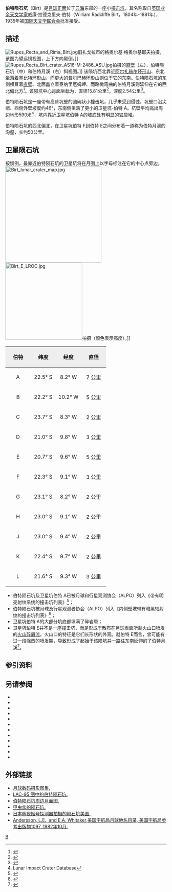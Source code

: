{{lunar crater data|
 image=Rupes Recta.jpg|
 caption=伯特陨石坑及周边区域，该图为一幅望远镜视图，上下方向颠倒。|
 latitude=22.36|
 N_or_S=S|
 longitude=8.59|
 E_or_W=W|
 diameter=15.81公里|
 depth=2.54公里|
 colong=9|
 eponym=威廉·拉·伯特}}

'''伯特陨石坑'''（Birt）是[[月球正面|月球正面]]位于[[云海|云海]]东部的一座小[[撞击坑|撞击坑]]，其名称取自[[英国|英国]][[业余天文学|业余天文学家]]威廉·拉德克里夫·伯特（William Radcliffe Birt，1804年-1881年），1935年被[[国际天文学联合会|国际天文学联合会]]批准接受。

==描述==
[[File:Rupes_Recta_and_Rima_Birt.jpg|thumb]]旧扎戈拉市的格奥尔基·格奥尔基耶夫拍摄，该图为望远镜视图，上下方向颠倒。]]
[[File:Rupes_Recta_Birt_crater_AS16-M-2486_ASU.jpg|thumb]]拍摄的[[直壁|直壁]]（左）、伯特陨石坑（中）和伯特月溪（右）斜视图。]]
该陨坑西北靠近[[阿尔扎赫尔环形山|阿尔扎赫尔环形山]]、东北坐落着[[塞比特环形山|塞比特环形山]]、而更大的[[普尔巴赫环形山|普尔巴赫环形山]]则位于它的东南。伯特陨石坑的东侧横亘着[[直壁|直壁]]、北面矗立着泰纳里厄姆岬、而略微弯曲的伯特月溪则延伸在它的西北偏北方<ref>{{Cite web |url=http://planetarynames.wr.usgs.gov/images/Lunar/lac_95_wac.pdf |title=Crater Birt on LAC-95 map. |accessdate=2016-10-06 |archive-date=2016-12-13 |archive-url=https://web.archive.org/web/20161213041724/https://planetarynames.wr.usgs.gov/images/Lunar/lac_95_wac.pdf |dead-url=no }}</ref>。该陨坑中心[[月面坐标|月面坐标]]为{{Coord|22.36|S|8.59|W|globe:Moon|nogoogle=1|noosm=1}}，直径15.81公里<ref name="IAU">{{Cite web |url=http://planetarynames.wr.usgs.gov/Feature/755 |title=Directory of the International Astronomical Union |accessdate=2016-10-06 |archive-date=2017-09-29 |archive-url=https://web.archive.org/web/20170929044803/https://planetarynames.wr.usgs.gov/Feature/755 |dead-url=no }}</ref>，深度2.54公里<ref>{{Cite web |url=http://fisherka.csolutionshosting.net/astronote/plan/craterdepth/html/CraterDepthFeatureNameWestfall.html |title=John E. Westfall's Atlas of the Lunar Terminator, Cambridge Univ. Press (2000) |accessdate=2016-10-06 |archive-date=2014-12-18 |archive-url=https://archive.today/20141218234310/http://fisherka.csolutionshosting.net/astronote/plan/craterdepth/html/CraterDepthFeatureNameWestfall.html |dead-url=no }}</ref>。

伯特陨石坑是一座带有高耸坑壁的圆碗状小撞击坑，几乎未受到侵蚀，坑壁口沿尖峭、西侧外壁坡度约46°，东南侧坐落了更小的卫星坑-伯特 A。坑壁平均高出周边地形590米<ref name=LICD>Lunar Impact Crater Database</ref>，坑内靠近卫星坑伯特 A的坡底处有明显的[[岩屑堆|岩屑堆]]。

伯特陨石坑的西北偏北，在卫星坑伯特 F到伯特 E之间分布着一道称为伯特月溪的沟壑，长约50公里。{{clear}}

==卫星陨石坑==
按惯例，最靠近伯特陨石坑的卫星坑将在月图上以字母标注在它的中心点旁边。
[[Image:Birt_lunar_crater_map.jpg|300px]]
[[Image:Birt_E_LROC.jpg|240px]]拍摄（颜色表示高度）。]]

{| class="wikitable"
!width="25%" style="background:#eeeeee;" |伯特 
!width="25%" style="background:#eeeeee;" |纬度
!width="25%" style="background:#eeeeee;" |经度
!width="25%" style="background:#eeeeee;" |直径
|-
|align="center"|A
|align="center"|22.5° S
|align="center"|8.2° W
|align="center"|7 公里
|-
|align="center"|B
|align="center"|22.2° S
|align="center"|10.2° W
|align="center"|5 公里
|-
|align="center"|C
|align="center"|23.7° S
|align="center"|8.3° W
|align="center"|2 公里
|-
|align="center"|D
|align="center"|21.0° S
|align="center"|9.8° W
|align="center"|3 公里
|-
|align="center"|E
|align="center"|20.7° S
|align="center"|9.6° W
|align="center"|5 公里
|-
|align="center"|F
|align="center"|22.3° S
|align="center"|9.1° W
|align="center"|3 公里
|-
|align="center"|G
|align="center"|23.1° S
|align="center"|8.2° W
|align="center"|2 公里
|-
|align="center"|H
|align="center"|23.0° S
|align="center"|9.1° W
|align="center"|2 公里
|-
|align="center"|J
|align="center"|23.0° S
|align="center"|9.4° W
|align="center"|2 公里
|-
|align="center"|K
|align="center"|22.4° S
|align="center"|9.7° W
|align="center"|2 公里
|-
|align="center"|L
|align="center"|21.6° S
|align="center"|9.3° W
|align="center"|3 公里
|}{{clear}}
* 伯特陨石坑及卫星坑伯特 A已被月球和行星观测协会（ALPO）列入《带有明亮射纹系统的撞击坑列表》<ref name="ALPO">{{Cite web |url=http://www.zone-vx.com/alpo-rays-table.pdf |title=List of craters with bright rays system of lunar and planetary astronomy Association(ALPO) |accessdate=2016-10-06 |archive-date=2016-03-04 |archive-url=https://web.archive.org/web/20160304213831/http://www.zone-vx.com/alpo-rays-table.pdf |dead-url=yes }}</ref>； 
* 伯特陨石坑被月球及行星观测者协会（ALPO）列入《内侧壁坡带有暗黑辐射纹的撞击坑列表》<ref>{{Cite web |url=http://www.zone-vx.com/alpo-bcp-longlist.pdf |title=List of craters with dark radial bands of the Association of Lunar and Planetary Astronomy(ALPO) |accessdate=2016-10-06 |archive-date=2013-12-03 |archive-url=https://web.archive.org/web/20131203025135/http://www.zone-vx.com/alpo-bcp-longlist.pdf |dead-url=no }}</ref>；
* 卫星坑伯特 A的大部分坑底都填满了碎岩屑；
* 卫星坑伯特 E并不是一座撞击坑，而是形成于散布在月球表面所剩火山口喷发的[[火山碎屑流|火山碎屑流]]。火山口的特征是它们长形状的外观。就伯特 E而言，曾可能有过一段强烈的喷发期，导致形成了起始于该陨坑并一路往东南延伸的了伯特月溪<ref>{{Cite web |url=http://lroc.sese.asu.edu/posts/794 |title=Birt E |accessdate=2016-10-06 |archive-date=2017-03-16 |archive-url=https://web.archive.org/web/20170316104244/http://lroc.sese.asu.edu/posts/794 |dead-url=no }}</ref>。

==参引资料==
{{Reflist}}

==另请参阅==
{{refbegin}}
* {{cite book
  | last1 = Andersson
  | first1 = L. E.
  | last2 = Whitaker
  | first2 = E. A.
  | authorlink2 = Ewen Whitaker
  | date = 1982
  | title = [[NASA|NASA]] Catalogue of Lunar Nomenclature
  | publisher = NASA RP-1097
  | ref = harv
  }}
* {{cite web
  | last = Blue
  | first = Jennifer
  | date = July 25, 2007
  | title = Gazetteer of Planetary Nomenclature
  | publisher = [[United_States_Geological_Survey|USGS]]
  | url = http://planetarynames.wr.usgs.gov/
  | accessdate = 2007-08-05
  | ref = harv
  | archive-date = 2012-04-08
  | archive-url = https://www.webcitation.org/66mXDr4G9?url=http://planetarynames.wr.usgs.gov/
  | dead-url = no
  }}
* {{cite book
  | last1 = Bussey
  | first1 = B.
  | authorlink1 = Ben Bussey
  | last2 = Spudis
  | first2 = P.
  | authorlink2 = Paul Spudis
  | date = 2004
  | title = The Clementine Atlas of the Moon
  | publisher = Cambridge University Press
  | location = New York
  | isbn = 978-0-521-81528-4
  | ref = harv
  }}
* {{cite book
  | last1 = Cocks
  | first1 = Elijah E.
  | last2 = Cocks
  | first2 = Josiah C.
  | date = 1995
  | title = Who's Who on the Moon: A Biographical Dictionary of Lunar Nomenclature
  | url = https://archive.org/details/isbn_9780936389271
  | publisher = Tudor Publishers
  | isbn = 978-0-936389-27-1
  | ref = harv
  }}
* {{cite web
  | last = McDowell
  | first = Jonathan
  | date = July 15, 2007
  | url = http://host.planet4589.org/astro/lunar/
  | title = Lunar Nomenclature
  | publisher = Jonathan's Space Report
  | accessdate = 2007-10-24
  | ref = harv
  | archive-date = 2012-05-26
  | archive-url = https://www.webcitation.org/67wcYNfK3?url=http://host.planet4589.org/astro/lunar/
  | dead-url = no
  }}
* {{cite journal| last1 = Menzel| first1 = D. H.| last2 = Minnaert| first2 = M.| last3 = Levin| first3 = B.| last4 = Dollfus| first4 = A.| last5 = Bell| first5 = B.| title = Report on Lunar Nomenclature by the Working Group of Commission 17 of the IAU| doi = 10.1007/BF00171763| journal = Space Science Reviews| volume = 12| issue = 2| pages = 136–186| date = 1971| bibcode = 1971SSRv...12..136M| ref = harv}}
* {{cite book
  | first = Patrick
  | last = Moore
  | authorlink = Patrick Moore
  | date = 2001
  | title = On the Moon
  | url = https://archive.org/details/patrickmooreonmo00patr
  | publisher = Sterling Publishing Co.
  | isbn = 978-0-304-35469-6
  | ref = harv
  }}
* {{cite book
  | first = Fred W.
  | last = Price
  | date = 1988
  | title = The Moon Observer's Handbook
  | publisher = Cambridge University Press
  | isbn = 978-0-521-33500-3
  | ref = harv
  }}
* {{cite book
  | last = Rükl
  | first = Antonín
  | authorlink = Antonín Rükl
  | date = 1990
  | title = Atlas of the Moon
  | publisher = Kalmbach Books
  | isbn = 978-0-913135-17-4
  | ref = harv
  }}
* {{cite book
  | last = Webb
  | first = Rev. T. W.
  | authorlink = Thomas William Webb
  | date = 1962
  | title = Celestial Objects for Common Telescopes
  | url = https://archive.org/details/celestialobjects00webb
  | edition = 6th revised
  | publisher = Dover
  | isbn = 978-0-486-20917-3
  | ref = harv
  }}
* {{cite book
  | first = Ewen A.
  | last = Whitaker
  | authorlink = Ewen Whitaker
  | date = 1999
  | title = Mapping and Naming the Moon
  | publisher = Cambridge University Press
  | isbn = 978-0-521-62248-6
  | ref = harv
  }}
* {{cite book
  | first = Peter T.
  | last = Wlasuk
  | date = 2000
  | title = Observing the Moon
  | publisher = Springer
  | isbn = 978-1-85233-193-1
  | ref = harv
 }}
{{refend}}

==外部链接==
* [http://www.lpi.usra.edu/resources/lunar_orbiter/bin/srch_nam.shtml?Birt%7C0 月球数码摄影图集.]{{Wayback|url=http://www.lpi.usra.edu/resources/lunar_orbiter/bin/srch_nam.shtml?Birt%7C0 |date=20160303203646 }}
* [http://www.lpi.usra.edu/resources/mapcatalog/LAC/lac95/ LAC-95 图中的伯特陨石坑.]{{Wayback|url=http://www.lpi.usra.edu/resources/mapcatalog/LAC/lac95/ |date=20160304093601 }}
* [http://www.lpi.usra.edu/resources/mapcatalog/usgs/I822/ 伯特陨石坑周边月面图.]{{Wayback|url=http://www.lpi.usra.edu/resources/mapcatalog/usgs/I822/ |date=20161213054657 }}
* [http://lpod.wikispaces.com/March+7%2C+2009 甲虫状的陨石坑.]{{Wayback|url=http://lpod.wikispaces.com/March+7%2C+2009 |date=20160809153257 }}
* [http://lpod.wikispaces.com/December+2%2C+2009 日本辉夜姬号探测器拍摄的陨石坑美图.]{{Wayback|url=http://lpod.wikispaces.com/December+2%2C+2009 |date=20150920172430 }}
* [http://planet4589.org/astro/lunar/RP-1097.pdf Andersson, L.E., and E.A. Whitaker,美国宇航局月球地名目录, 美国宇航局参考出版物1097, 1982年10月.]{{Wayback|url=http://planet4589.org/astro/lunar/RP-1097.pdf |date=20141006125838 }}

[[Category:月球环形山|B]]
{{月球环形山 (A-B)}}